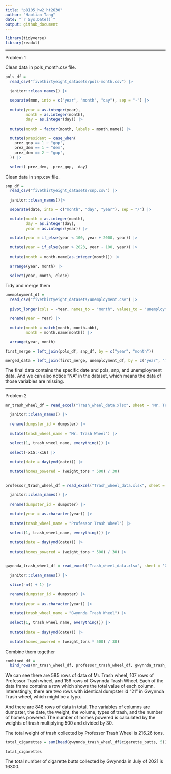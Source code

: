 ```yaml
---
title: "p8105_hw2_ht2630"
author: "Haotian Tang"
date: "`r Sys.Date()`"
output: github_document
---
```


```r
library(tidyverse)
library(readxl)
```

---

Problem 1

Clean data in pols_month.csv file.
```r

pols_df = 
  read_csv("fivethirtyeight_datasets/pols-month.csv") |>
  
  janitor::clean_names() |>
  
  separate(mon, into = c("year", "month", "day"), sep = "-") |>
  
  mutate(year = as.integer(year),
         month = as.integer(month),
         day = as.integer(day)) |>
  
  mutate(month = factor(month, labels = month.name)) |>
  
  mutate(president = case_when(
    prez_gop == 1 ~ "gop",
    prez_dem == 1 ~ "dem",
    prez_dem == 2 ~ "gop",
  )) |>
  
  select(-prez_dem, -prez_gop, -day)
```

Clean data in snp.csv file. 

```r

snp_df = 
  read_csv("fivethirtyeight_datasets/snp.csv") |>
  
  janitor::clean_names()|>

  separate(date, into = c("month", "day", "year"), sep = "/") |>
  
  mutate(month = as.integer(month),
         day = as.integer(day),
         year = as.integer(year)) |>
  
  mutate(year = if_else(year < 100, year + 2000, year)) |>
  
  mutate(year = if_else(year > 2023, year - 100, year)) |>
  
  mutate(month = month.name[as.integer(month)]) |>
  
  arrange(year, month) |>
  
  select(year, month, close)

```

Tidy and merge them

```r

unemployment_df = 
  read_csv("fivethirtyeight_datasets/unemployment.csv") |>
  
  pivot_longer(cols = -Year, names_to = "month", values_to = "unemployment_rate") |>

  rename(year = Year) |>
  
  mutate(month = match(month, month.abb),
         month = month.name[month]) |>
  
  arrange(year, month)
```

```r

first_merge = left_join(pols_df, snp_df, by = c("year", "month"))

merged_data = left_join(first_merge, unemployment_df, by = c("year", "month"))

```

The final data contains the specific date and pols, snp, and unemployment data. And we can also notice "NA" in the dataset, which means the data of those variables are missing.  

---

Problem 2

```r

mr_trash_wheel_df = read_excel("Trash_wheel_data.xlsx", sheet = 'Mr. Trash Wheel') |>
  
  janitor::clean_names() |>
  
  rename(dumpster_id = dumpster) |>
  
  mutate(trash_wheel_name = "Mr. Trash Wheel") |>
  
  select(1, trash_wheel_name, everything()) |>
  
  select(-x15:-x16) |>
  
  mutate(date = day(ymd(date))) |>
  
  mutate(homes_powered = (weight_tons * 500) / 30)
  
```

```r

professor_trash_wheel_df = read_excel("Trash_wheel_data.xlsx", sheet = 'Professor Trash Wheel') |>
  
  janitor::clean_names() |>
  
  rename(dumpster_id = dumpster) |>
  
  mutate(year = as.character(year)) |>
  
  mutate(trash_wheel_name = "Professor Trash Wheel") |>
  
  select(1, trash_wheel_name, everything()) |>
  
  mutate(date = day(ymd(date))) |>
  
  mutate(homes_powered = (weight_tons * 500) / 30) |>
  
```

```r

gwynnda_trash_wheel_df = read_excel("Trash_wheel_data.xlsx", sheet = 'Gwynnda Trash Wheel') |>
  
  janitor::clean_names() |>
  
  slice(-n() + 1) |>
  
  rename(dumpster_id = dumpster) |>
  
  mutate(year = as.character(year)) |>
  
  mutate(trash_wheel_name = "Gwynnda Trash Wheel") |>
  
  select(1, trash_wheel_name, everything()) |>
  
  mutate(date = day(ymd(date))) |>
  
  mutate(homes_powered = (weight_tons * 500) / 30)

```

Combine them together

```r

combined_df = 
  bind_rows(mr_trash_wheel_df, professor_trash_wheel_df, gwynnda_trash_wheel_df)

```

We can see there are 585 rows of data of Mr. Trash wheel, 107 rows of Professor Trash wheel, and 156 rows of Gwynnda Trash Wheel. Each of the data frame contains a row which shows the total value of each column. Interestingly, there are two rows with identical dumpster id "21" in Gwynnda Trash wheel, which might be a typo. 

And there are 848 rows of data in total. The variables of columns are dumpster, the date, the weight, the volume, types of trash, and the number of homes powered. The number of homes powered is calculated by the weights of trash multiplying 500 and divided by 30. 

The total weight of trash collected by Professor Trash Wheel is 216.26 tons. 

```r

total_cigarettes = sum(head(gwynnda_trash_wheel_df$cigarette_butts, 5))

total_cigarettes

```

The total number of cigarette butts collected by Gwynnda in July of 2021 is 16300. 


